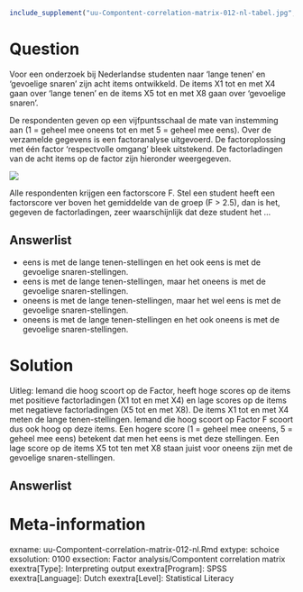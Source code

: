 ```r
include_supplement("uu-Compontent-correlation-matrix-012-nl-tabel.jpg", recursive = TRUE)
```



Question
========
  
Voor een onderzoek bij Nederlandse studenten naar 'lange tenen' en 'gevoelige snaren' zijn acht items ontwikkeld. De items X1 tot en met X4 gaan over 'lange tenen' en de items X5 tot en met X8 gaan over 'gevoelige snaren'. 

De respondenten geven op een vijfpuntsschaal de mate van instemming aan (1 = geheel mee oneens tot en met 5 = geheel mee eens). Over de verzamelde gegevens is een factoranalyse uitgevoerd. De factoroplossing met één factor 'respectvolle omgang' bleek uitstekend. De factorladingen van de acht items op de factor zijn hieronder weergegeven.


![](uu-Compontent-correlation-matrix-012-nl-tabel.jpg)

Alle respondenten krijgen een factorscore F. Stel een student heeft een factorscore ver boven het gemiddelde van de groep (F > 2.5), dan is het, gegeven de factorladingen, zeer waarschijnlijk dat deze student het ...
  
Answerlist
----------
* eens is met de lange tenen-stellingen en het ook eens is met de gevoelige snaren-stellingen.
* eens is met de lange tenen-stellingen, maar het oneens is met de gevoelige snaren-stellingen.
* oneens is met de lange tenen-stellingen, maar het wel eens is met de gevoelige snaren-stellingen.
* oneens is met de lange tenen-stellingen en het ook oneens is met de gevoelige snaren-stellingen.



Solution
========
Uitleg: Iemand die hoog scoort op de Factor, heeft hoge scores op de items met positieve factorladingen (X1 tot en met X4) en lage scores op de items met negatieve factorladingen (X5 tot en met X8). De items X1 tot en met X4 meten de lange tenen-stellingen. Iemand die hoog scoort op Factor F scoort dus ook hoog op deze items. Een hogere score (1  = geheel mee oneens, 5 = geheel mee eens) betekent dat men het eens is met deze stellingen. Een lage score op de items X5 tot ten met X8 staan juist voor oneens zijn met de gevoelige snaren-stellingen.

Answerlist
----------



Meta-information
================
exname: uu-Compontent-correlation-matrix-012-nl.Rmd
extype: schoice
exsolution: 0100
exsection: Factor analysis/Compontent correlation matrix
exextra[Type]: Interpreting output
exextra[Program]: SPSS
exextra[Language]: Dutch
exextra[Level]: Statistical Literacy

